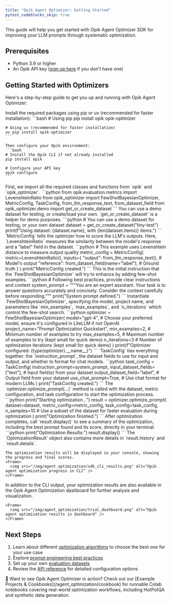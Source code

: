 ```yaml
---
title: "Opik Agent Optimizer: Getting Started"
pytest_codeblocks_skip: true
---
```

This guide will help you get started with Opik Agent Optimizer SDK for improving your LLM prompts through systematic optimization.

## Prerequisites

- Python 3.9 or higher
- An Opik API key ([sign up here](https://www.comet.com/signup?from=llm) if you don't have one)

## Getting Started with Optimizers  

Here's a step-by-step guide to get you up and running with Opik Agent Optimizer:

<Steps>
  <Step title="1. Install Opik and the optimizer package">
    Install the required packages using pip or uv (recommended for faster installation):
    ```bash
    # Using pip
    pip install opik opik-optimizer

    # Using uv (recommended for faster installation)
    uv pip install opik-optimizer
    ```

    Then configure your Opik environment:
    ```bash
    # Install the Opik CLI if not already installed
    pip install opik

    # Configure your API key
    opik configure
    ```
  </Step>
  <Step title="2. Import necessary modules">
    First, we import all the required classes and functions from `opik` and `opik_optimizer`.
    ```python
    from opik.evaluation.metrics import LevenshteinRatio
    from opik_optimizer import FewShotBayesianOptimizer, MetricConfig, TaskConfig, from_llm_response_text, from_dataset_field
    from opik_optimizer.demo import get_or_create_dataset
    ```
  </Step>
  <Step title="3. Define your evaluation dataset">
    You can use a demo dataset for testing, or create/load your own. `get_or_create_dataset` is a helper for demo purposes.
    ```python
    # You can use a demo dataset for testing, or your own dataset
    dataset = get_or_create_dataset("tiny-test")
    print(f"Using dataset: {dataset.name}, with {len(dataset.items)} items.")
    ```
  </Step>
  <Step title="4. Configure the evaluation metric">
    `MetricConfig` tells the optimizer how to score the LLM's outputs. Here, `LevenshteinRatio` measures the similarity between the model's response and a "label" field in the dataset.
    ```python
    # This example uses Levenshtein distance to measure output quality
    metric_config = MetricConfig(
        metric=LevenshteinRatio(),
        inputs={
            "output": from_llm_response_text(),  # Model's output
            "reference": from_dataset_field(name="label"),  # Ground truth
        }
    )
    print("MetricConfig created.")
    ```
  </Step>
  <Step title="5. Define your base prompt">
    This is the initial instruction that the `FewShotBayesianOptimizer` will try to enhance by adding few-shot examples.
    ```python
    # Following best practices, provide clear instructions and context
    system_prompt = """You are an expert assistant. Your task is to answer questions
    accurately and concisely. Consider the context carefully before responding."""
    print("System prompt defined.")
    ```
  </Step>
  <Step title="6. Choose and configure an optimizer">
    Instantiate `FewShotBayesianOptimizer`, specifying the model, project name, and parameters like `min_examples`, `max_examples`, and `n_iterations` which control the few-shot search.
    ```python
    optimizer = FewShotBayesianOptimizer(
        model="gpt-4",  # Choose your preferred model, ensure it's configured in LiteLLM if not OpenAI
        project_name="Prompt Optimization Quickstart",
        min_examples=2,  # Minimum number of examples to try
        max_examples=5,  # Maximum number of examples to try (kept small for quick demo)
        n_iterations=3   # Number of optimization iterations (kept small for quick demo)
    )
    print(f"Optimizer configured: {type(optimizer).__name__}")
    ```
  </Step>
  <Step title="7. Configure the task">
    `TaskConfig` ties everything together: the `instruction_prompt`, the dataset fields to use for input and output, and whether to format for chat models.
    ```python
    task_config = TaskConfig(
        instruction_prompt=system_prompt,
        input_dataset_fields=["text"],  # Input field(s) from your dataset
        output_dataset_field="label",   # Output field from your dataset
        use_chat_prompt=True,  # Use chat format for modern LLMs
    )
    print("TaskConfig created.")
    ```
  </Step>
  <Step title="8. Run the optimization">
    The `optimizer.optimize_prompt(...)` method is called with the dataset, metric configuration, and task configuration to start the optimization process.
    ```python
    print("Starting optimization...")
    result = optimizer.optimize_prompt(
        dataset=dataset,
        metric_config=metric_config,
        task_config=task_config,
        n_samples=10 # Use a subset of the dataset for faster evaluation during optimization
    )
    print("Optimization finished.")
    ```
  </Step>
  <Step title="9. View results in the CLI">
    After optimization completes, call `result.display()` to see a summary of the optimization, including the best prompt found and its score, directly in your terminal.
    ```python
    print("Optimization Results:")
    result.display() 
    ```
    The `OptimizationResult` object also contains more details in `result.history` and `result.details`.

    The optimization results will be displayed in your console, showing the progress and final scores.
    <Frame>
      <img src="/img/agent_optimization/sdk_cli_results.png" alt="Opik agent optimization progress in CLI" />
    </Frame>
  </Step>
  <Step title="10. View results in the Opik dashboard">
    In addition to the CLI output, your optimization results are also available in the Opik Agent Optimization dashboard for further analysis and visualization.

    <Frame>
      <img src="/img/agent_optimization/trial_dashboard.png" alt="Opik agent optimization results in dashboard" />
    </Frame>
  </Step>
</Steps>

## Next Steps

1. Learn about different [optimization algorithms](/agent_optimization/overview#optimization-algorithms) to choose the best one for your use case
2. Explore [prompt engineering best practices](/agent_optimization/best_practices/prompt_engineering)
3. Set up your own [evaluation datasets](/agent_optimization/opik_optimizer/datasets)
4. Review the [API reference](/agent_optimization/opik_optimizer/reference) for detailed configuration options

<Info>
  🚀 Want to see Opik Agent Optimizer in action? Check out our [Example Projects & Cookbooks](/agent_optimization/cookbook) for runnable Colab notebooks covering real-world optimization workflows, including HotPotQA and synthetic data generation.
</Info>
